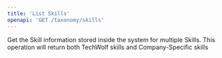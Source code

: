 ```yaml
---
title: 'List Skills'
openapi: 'GET /taxonomy/skills'
---
```


Get the Skill information stored inside the system for multiple Skills. This operation will return both TechWolf skills and Company-Specific skills
